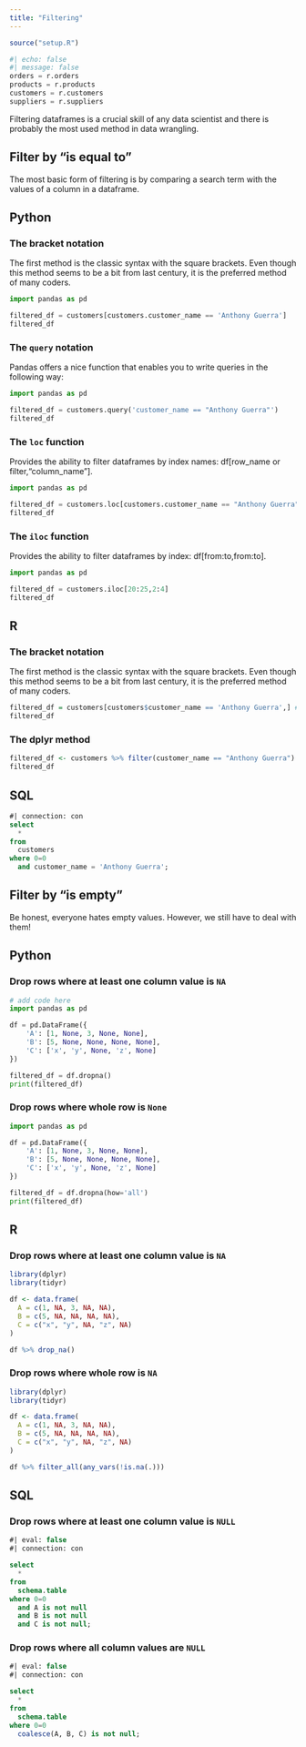 ```yaml
---
title: "Filtering"
---
```

```r
source("setup.R")
```

```python
#| echo: false
#| message: false
orders = r.orders
products = r.products
customers = r.customers
suppliers = r.suppliers
```

Filtering dataframes is a crucial skill of any data scientist and there is probably the most used method in data wrangling.

## Filter by "is equal to" 
The most basic form of filtering is by comparing a search term with the values of a column in a dataframe.

::: {.panel-tabset}
## Python

### The bracket notation
The first method is the classic syntax with the square brackets. Even though this method seems to be a bit from last century, it is the preferred method of many coders. 
```python
import pandas as pd

filtered_df = customers[customers.customer_name == 'Anthony Guerra']
filtered_df
```

### The `query` notation
Pandas offers a nice function that enables you to write queries in the following way:
```python
import pandas as pd

filtered_df = customers.query('customer_name == "Anthony Guerra"')
filtered_df
```
### The `loc` function
Provides the ability to filter dataframes by index names: df[row_name or filter,"column_name"].
```python
import pandas as pd

filtered_df = customers.loc[customers.customer_name == "Anthony Guerra",] # comma not necessary
filtered_df
```
### The `iloc` function
Provides the ability to filter dataframes by index: df[from:to,from:to].
```python
import pandas as pd

filtered_df = customers.iloc[20:25,2:4]
filtered_df
```

## R

### The bracket notation
The first method is the classic syntax with the square brackets. Even though this method seems to be a bit from last century, it is the preferred method of many coders. 
```r
filtered_df = customers[customers$customer_name == 'Anthony Guerra',] # comma is necessary!
filtered_df
```

### The dplyr method
```r
filtered_df <- customers %>% filter(customer_name == "Anthony Guerra")
filtered_df
```


## SQL

```sql
#| connection: con
select
  *
from 
  customers
where 0=0
  and customer_name = 'Anthony Guerra';
```
:::

## Filter by "is empty" 
Be honest, everyone hates empty values. However, we still have to deal with them!

::: {.panel-tabset}

## Python

### Drop rows where at least one column value is `NA`
```python
# add code here
import pandas as pd

df = pd.DataFrame({
    'A': [1, None, 3, None, None],
    'B': [5, None, None, None, None],
    'C': ['x', 'y', None, 'z', None]
})

filtered_df = df.dropna()
print(filtered_df)
```

### Drop rows where whole row is `None`
```python
import pandas as pd

df = pd.DataFrame({
    'A': [1, None, 3, None, None],
    'B': [5, None, None, None, None],
    'C': ['x', 'y', None, 'z', None]
})

filtered_df = df.dropna(how='all')
print(filtered_df)

```

## R

### Drop rows where at least one column value is `NA`
```r
library(dplyr)
library(tidyr)

df <- data.frame(
  A = c(1, NA, 3, NA, NA),
  B = c(5, NA, NA, NA, NA),
  C = c("x", "y", NA, "z", NA)
)

df %>% drop_na()
```

### Drop rows where whole row is `NA`
```r
library(dplyr)
library(tidyr)

df <- data.frame(
  A = c(1, NA, 3, NA, NA),
  B = c(5, NA, NA, NA, NA),
  C = c("x", "y", NA, "z", NA)
)

df %>% filter_all(any_vars(!is.na(.)))
```
## SQL

### Drop rows where at least one column value is `NULL`

```sql
#| eval: false
#| connection: con

select
  *
from
  schema.table
where 0=0
  and A is not null 
  and B is not null 
  and C is not null;

```

### Drop rows where all column values are `NULL`

```sql
#| eval: false
#| connection: con

select
  *
from
  schema.table
where 0=0
  coalesce(A, B, C) is not null;
```

:::
